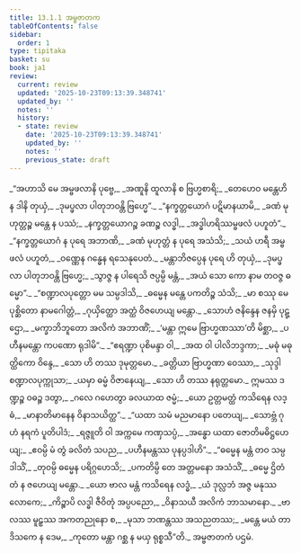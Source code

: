 ```yaml
---
title: 13.1.1 အမ္ဗဇာတက
tableOfContents: false
sidebar:
  order: 1
type: tipitaka
basket: su
book: ja1
review:
  current: review
  updated: '2025-10-23T09:13:39.348741'
  updated_by: ''
  notes: ''
  history:
  - state: review
    date: '2025-10-23T09:13:39.348741'
    updated_by: ''
    notes: ''
    previous_state: draft
---
```



<ReviewStatus review={frontmatter.review} showDetails={true} />

<HypothesisAnnotation frontmatter={frontmatter} />

<DynamicBreadcrumb />

<Division number="1" book="ja1" e="ch" v="22" p="257">

<Paragraph number="2384" type="verses" book="ja1">
_“အဟာသိ မေ အမ္ဗဖလာနိ ပုဗ္ဗေ,_  
_အဏူနိ ထူလာနိ စ ဗြဟ္မစာရိ;_  
_တေဟေဝ မန္တေဟိ န ဒါနိ တုယှံ,_  
_ဒုမပ္ဖလာ ပါတုဘဝန္တိ ဗြဟ္မေ”._  

</Paragraph>

</Division>
<Division number="2" book="ja1" e="ch" v="22" p="257">

<Paragraph number="2385" type="verses" book="ja1">
_“နက္ခတ္တယောဂံ ပဋိမာနယာမိ,_  
_ခဏံ မုဟုတ္တဉ္စ မန္တေ န ပဿံ;_  
_နက္ခတ္တယောဂဉ္စ ခဏဉ္စ လဒ္ဓါ,_  
_အဒ္ဓါဟရိဿမ္ဗဖလံ ပဟူတံ”._  

</Paragraph>

</Division>
<Division number="3" book="ja1" e="ch" v="22" p="276">

<Paragraph number="2386" type="verses" book="ja1">
_“နက္ခတ္တယောဂံ န ပုရေ အဘာဏိ,_  
_ခဏံ မုဟုတ္တံ န ပုရေ အသံသိ;_  
_သယံ ဟရီ အမ္ဗဖလံ ပဟူတံ,_  
_ဝဏ္ဏေန ဂန္ဓေန ရသေနုပေတံ._  

</Paragraph>

</Division>
<Division number="4" book="ja1" e="ch" v="22" p="257">

<Paragraph number="2387" type="verses" book="ja1">
_မန္တာဘိဇပ္ပေန ပုရေ ဟိ တုယှံ,_  
_ဒုမပ္ဖလာ ပါတုဘဝန္တိ ဗြဟ္မေ;_  
_သွာဇ္ဇ န ပါရေသိ ဇပ္ပမ္ပိ မန္တံ,_  
_အယံ သော ကော နာမ တဝဇ္ဇ ဓမ္မော”._  

</Paragraph>

</Division>
<Division number="5" book="ja1" e="ch" v="22" p="257">

<Paragraph number="2388" type="verses" book="ja1">
_“စဏ္ဍာလပုတ္တော မမ သမ္ပဒါသိ,_  
_ဓမ္မေန မန္တေ ပကတိဉ္စ သံသိ;_  
_မာ စဿု မေ ပုစ္ဆိတော နာမဂေါတ္တံ,_  
_ဂုယှိတ္ထော အတ္ထံ ဝိဇဟေယျ မန္တော._  

</Paragraph>

</Division>
<Division number="6" book="ja1" e="ch" v="22" p="258">

<Paragraph number="2389" type="verses" book="ja1">
_သောဟံ ဇနိန္ဒေန ဇနမှိ ပုဋ္ဌော,_  
_မက္ခာဘိဘူတော အလိကံ အဘာဏိံ;_  
_‘မန္တာ ဣမေ ဗြာဟ္မဏဿာ’တိ မိစ္ဆာ,_  
_ပဟီနမန္တော ကပဏော ရုဒါမိ”._  

</Paragraph>

</Division>
<Division number="7" book="ja1" e="ch" v="22" p="258">

<Paragraph number="2390" type="verses" book="ja1">
_“ဧရဏ္ဍာ ပုစိမန္ဒာ ဝါ,_  
_အထ ဝါ ပါလိဘဒ္ဒကာ;_  
_မဓုံ မဓုတ္ထိကော ဝိန္ဒေ,_  
_သော ဟိ တဿ ဒုမုတ္တမော._  

</Paragraph>

</Division>
<Division number="8" book="ja1" e="ch" v="22" p="258">

<Paragraph number="2391" type="verses" book="ja1">
_ခတ္တိယာ ဗြာဟ္မဏာ ဝေဿာ,_  
_သုဒ္ဒါ စဏ္ဍာလပုက္ကုသာ;_  
_ယမှာ ဓမ္မံ ဝိဇာနေယျ,_  
_သော ဟိ တဿ နရုတ္တမော._  

</Paragraph>

</Division>
<Division number="9" book="ja1" e="ch" v="22" p="258">

<Paragraph number="2392" type="verses" book="ja1">
ဣမဿ ဒဏ္ဍဉ္စ ဝဓဉ္စ ဒတွာ,_  
_ဂလေ ဂဟေတွာ ခလယာထ ဇမ္မံ;_  
_ယော ဥတ္တမတ္ထံ ကသိရေန လဒ္ဓံ,_  
_မာနာတိမာနေန ဝိနာသယိတ္ထ”._  

</Paragraph>

</Division>
<Division number="10" book="ja1" e="ch" v="22" p="258">

<Paragraph number="2393" type="verses" book="ja1">
_“ယထာ သမံ မညမာနော ပတေယျ,_  
_သောဗ္ဘံ ဂုဟံ နရကံ ပူတိပါဒံ;_  
_ရဇ္ဇူတိ ဝါ အက္ကမေ ကဏှသပ္ပံ,_  
_အန္ဓော ယထာ ဇောတိမဓိဋ္ဌဟေယျ;_  
_ဧဝမ္ပိ မံ တွံ ခလိတံ သပည,_  
_ပဟီနမန္တဿ ပုနပ္ပဒါဟိ”._  

</Paragraph>

</Division>
<Division number="11" book="ja1" e="ch" v="22" p="258">

<Paragraph number="2394" type="verses" book="ja1">
_“ဓမ္မေန မန္တံ တဝ သမ္ပဒါသိံ,_  
_တုဝမ္ပိ ဓမ္မေန ပရိဂ္ဂဟေသိ;_  
_ပကတိမ္ပိ တေ အတ္တမနော အသံသိံ,_  
_ဓမ္မေ ဌိတံ တံ န ဇဟေယျ မန္တော._  

</Paragraph>

</Division>
<Division number="12" book="ja1" e="ch" v="22" p="258">

<Paragraph number="2395" type="verses" book="ja1">
_ယော ဗာလ မန္တံ ကသိရေန လဒ္ဓံ,_  
_ယံ ဒုလ္လဘံ အဇ္ဇ မနုဿလောကေ;_  
_ကိဉ္စာပိ လဒ္ဓါ ဇီဝိတုံ အပ္ပပညော,_  
_ဝိနာသယီ အလိကံ ဘာသမာနော._  

</Paragraph>

</Division>
<Division number="13" book="ja1" e="ch" v="22" p="259">

<Paragraph number="2396" type="verses" book="ja1">
_ဗာလဿ မူဠှဿ အကတညုနော စ,_  
_မုသာ ဘဏန္တဿ အသညတဿ;_  
_မန္တေ မယံ တာဒိသကေ န ဒေမ,_  
_ကုတော မန္တာ ဂစ္ဆ န မယှ ရုစ္စသီ”တိ._  


</Paragraph>
</Division>

<Paragraph number="2397" type="center" book="ja1">
အမ္ဗဇာတကံ ပဌမံ.
</Paragraph>